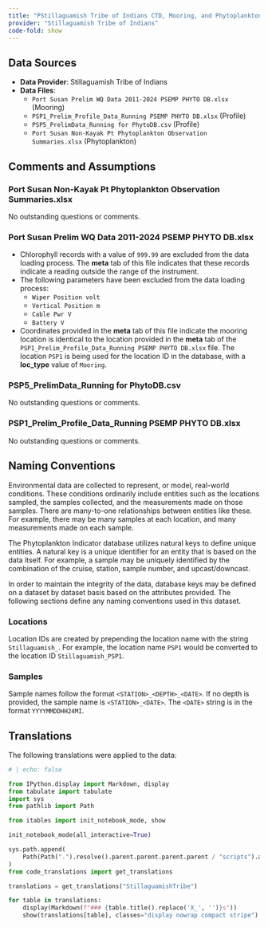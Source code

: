 ```yaml
---
title: "PStillaguamish Tribe of Indians CTD, Mooring, and Phytoplankton Data"
provider: "Stillaguamish Tribe of Indians"
code-fold: show
---
```


## Data Sources

- **Data Provider**: Stillaguamish Tribe of Indians
- **Data Files**:
  - `Port Susan Prelim WQ Data 2011-2024 PSEMP PHYTO DB.xlsx` (Mooring)
  - `PSP1_Prelim_Profile_Data_Running PSEMP PHYTO DB.xlsx` (Profile)
  - `PSP5_PrelimData_Running for PhytoDB.csv` (Profile)
  - `Port Susan Non-Kayak Pt Phytoplankton Observation Summaries.xlsx` (Phytoplankton)

## Comments and Assumptions

### Port Susan Non-Kayak Pt Phytoplankton Observation Summaries.xlsx

No outstanding questions or comments.

### Port Susan Prelim WQ Data 2011-2024 PSEMP PHYTO DB.xlsx

- Chlorophyll records with a value of `999.99` are excluded from the data loading process. The **meta** tab of this file indicates that these records indicate a reading outside the range of the instrument.
- The following parameters have been excluded from the data loading process:
  - `Wiper Position volt`
  - `Vertical Position m`
  - `Cable Pwr V`
  - `Battery V`
- Coordinates provided in the **meta** tab of this file indicate the mooring location is identical to the location provided in the **meta** tab of the `PSP1_Prelim_Profile_Data_Running PSEMP PHYTO DB.xlsx` file. The location `PSP1` is being used for the location ID in the database, with a **loc_type** value of `Mooring`.

### PSP5_PrelimData_Running for PhytoDB.csv

No outstanding questions or comments.

### PSP1_Prelim_Profile_Data_Running PSEMP PHYTO DB.xlsx

No outstanding questions or comments.

## Naming Conventions

Environmental data are collected to represent, or model, real-world conditions. These conditions ordinarily include entities such as the locations sampled, the samples collected, and the measurements made on those samples. There are many-to-one relationships between entities like these. For example, there may be many samples at each location, and many measurements made on each sample.

The Phytoplankton Indicator database utilizes natural keys to define unique entities. A natural key is a unique identifier for an entity that is based on the data itself. For example, a sample may be uniquely identified by the combination of the cruise, station, sample number, and upcast/downcast.

In order to maintain the integrity of the data, database keys may be defined on a dataset by dataset basis based on the attributes provided. The following sections define any naming conventions used in this dataset.

### Locations

Location IDs are created by prepending the location name with the string `Stillaguamish_`. For example, the location name `PSP1` would be converted to the location ID `Stillaguamish_PSP1`.

### Samples

Sample names follow the format `<STATION>_<DEPTH>_<DATE>`. If no depth is provided, the sample name is `<STATION>_<DATE>`. The `<DATE>` string is in the format `YYYYMMDDHH24MI`.

## Translations

The following translations were applied to the data:

```python
# | echo: false

from IPython.display import Markdown, display
from tabulate import tabulate
import sys
from pathlib import Path

from itables import init_notebook_mode, show

init_notebook_mode(all_interactive=True)

sys.path.append(
    Path(Path(".").resolve().parent.parent.parent.parent / "scripts").as_posix()
)
from code_translations import get_translations

translations = get_translations("StillaguamishTribe")

for table in translations:
    display(Markdown(f"### {table.title().replace('X_', '')}s"))
    show(translations[table], classes="display nowrap compact stripe")
```
